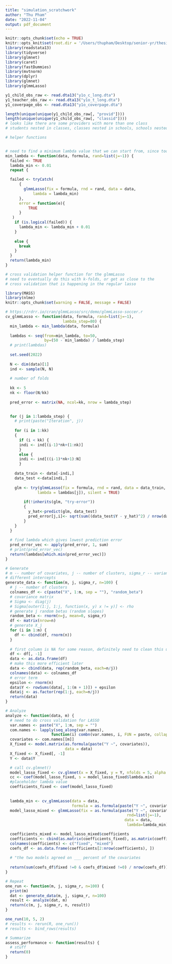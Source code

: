 ```yaml
---
title: "simulation_scratchwork"
author: "Thu Pham"
date: "2022-11-04"
output: pdf_document
---
```


```r
knitr::opts_chunk$set(echo = TRUE)
knitr::opts_knit$set(root.dir = '/Users/thupham/Desktop/senior-yr/thesis/elsah-coptop')
library(readstata13)
library(tidyverse)
library(glmnet)
library(caret)
library(fastDummies)
library(mvtnorm)
library(dplyr)
library(glmnet)
library(glmmLasso)

```

```r
y1_child_obs_raw <- read.dta13("y1o_c_long.dta")
y1_teacher_obs_raw <- read.dta13("y1o_t_long.dta")
y1_coverpage_obs <- read.dta13("y1o_coverpage.dta")
```

```r
length(unique(unique(y1_child_obs_raw[, "provid"])))
length(unique(unique(y1_child_obs_raw[, "classid"])))
# looks like there are some providers with more than one class
# students nested in classes, classes nested in schools, schools nested in zip codes
```


```r
# helper functions


# need to find a minimum lambda value that we can start from, since too small of a lambda value returns a message about the matrix not being invertible
min_lambda <- function(data, formula, rand=list(j=~1)) {
  failed <- TRUE
  lambda_min <- 0.01
  repeat {

  failed <- tryCatch(
      {
        glmmLasso(fix = formula, rnd = rand, data = data, 
            lambda = lambda_min)
      },
      error = function(e){
          TRUE
      }
   )
    if (is.logical(failed)) {
      lambda_min <- lambda_min + 0.01
    }
    
    else {
      break
    }
  }
  return(lambda_min)
}
```


```r
# cross validation helper function for the glmmLasso
# need to eventually do this with k-folds, or get as close to the 
# cross validation that is happening in the regular lasso

library(MASS)
library(nlme)
knitr::opts_chunk$set(warning = FALSE, message = FALSE) 

# https://rdrr.io/cran/glmmLasso/src/demo/glmmLasso-soccer.r
cv_glmmLasso <- function(data, formula, rand=list(j=~1),
                         lambda_step=80) {
  min_lambda <- min_lambda(data, formula) 
  
  lambdas <- seq(from=min_lambda, to=50, 
                 by=(50 - min_lambda) / lambda_step)
  # print(lambdas)
  
  set.seed(2022)
  
  N <- dim(data)[1]
  ind <- sample(N, N)
  
  # number of folds
  
  kk <- 5
  nk <- floor(N/kk)
  
  pred_error <- matrix(NA, ncol=kk, nrow = lambda_step)

  
  for (j in 1:lambda_step) {
    # print(paste("Iteration", j))
    
    for (i in 1:kk)
    {
      if (i < kk) {
      indi <- ind[(i-1)*nk+(1:nk)]
      }
      else {
      indi <- ind[((i-1)*nk+1):N]
      }
  
    data_train <- data[-indi,]
    data_test <-data[indi,]
  
    glm <- try(glmmLasso(fix = formula, rnd = rand, data = data_train, 
              lambda = lambdas[j]), silent = TRUE) 
            
        if(!inherits(glm, "try-error"))
        {  
          y_hat<-predict(glm, data_test)  
          pred_error[j,i]<- sqrt(sum((data_test$Y - y_hat)^2) / nrow(data_test))
        }
    }
  }
  
  # find lambda which gives lowest prediction error
  pred_error_vec <- apply(pred_error, 1, sum)
  # print(pred_error_vec)
  return(lambdas[which.min(pred_error_vec)])  
}
```

```r
# Generate
# m -- number of covariates, j -- number of clusters, sigma_r -- variance of 
# different intercepts
generate_data <- function(m, j, sigma_r, n=100) {
  # j -- number of clusters
  colnames_df <- c(paste("X", 1:m, sep = ""), "random_beta") 
  # covariance matrix
  # Sigma <- diag(j)
  # Sigma[outer(1:j, 1:j, function(x, y) x != y)] <- rho
  # generate j random betas (random slopes)
  random_beta <- rnorm(n=j, mean=0, sigma_r)
  df <- matrix(nrow=n)
  # generate X_j
  for (i in 1:m) {
    df <- cbind(df, rnorm(n))
  }
  
  # first column is NA for some reason, definitely need to clean this up later.
  df <- df[, -1]
  data <- as.data.frame(df)
  # make this more efficient later
  data <- cbind(data, rep(random_beta, each=n/j))
  colnames(data) <- colnames_df
  # error term
  epsilon <- rnorm(n)
  data$Y <- rowSums(data[, 1:(m + 1)]) + epsilon
  data$j <- as.factor(rep(1:j, each=n/j))
  return(data)
}
```



```r
# Analyze
analyze <- function(data, m) {
  # need to do cross validation for LASSO
  var.names <- paste("X", 1:m, sep = "")
  com.names <- lapply(seq_along(var.names),
                    function(i) combn(var.names, i, FUN = paste, collapse = " + "))
  covariates <- com.names[[m]]
  X_fixed <- model.matrix(as.formula(paste("Y ~", covariates)),
                          data = data)
  X_fixed <- X_fixed[, -1]
  Y <- data$Y

  # call cv.glmnet()
  model_lasso_fixed <- cv.glmnet(x = X_fixed, y = Y, nfolds = 5, alpha = 1)
  cc <- coef(model_lasso_fixed, s = model_lasso_fixed$lambda.min)
  #placeholder lambda value
  coefficients_fixed <- coef(model_lasso_fixed)
  
  
  lambda_min <- cv_glmmLasso(data = data,
                             formula = as.formula(paste("Y ~", covariates)))
  model_lasso_mixed <- glmmLasso(fix = as.formula(paste("Y ~", covariates)),
                                                     rnd=list(j=~1),
                                                    data = data,
                                                     lambda=lambda_min)

  coefficients_mixed <- model_lasso_mixed$coefficients
  coefficients <- cbind(as.matrix(coefficients_fixed), as.matrix(coefficients_mixed))
  colnames(coefficients) <- c("fixed", "mixed")
  coefs_df <- as.data.frame(coefficients[2:nrow(coefficients), ])
  
  # "the two models agreed on ___ percent of the covariates 
  
  return(sum(coefs_df$fixed !=0 & coefs_df$mixed !=0) / nrow(coefs_df))
}

```


```r
# Repeat
one_run <- function(m, j, sigma_r, n=100) {
  print(m)
  dat <- generate_data(m, j, sigma_r, n=100)
  result <- analyze(dat, m)
  return(c(m, j, sigma_r, n, result))
}

one_run(10, 5, 2)
# results <- rerun(R, one_run())
# results <- bind_rows(results)

# Summarize
assess_performance <- function(results) {
  # stuff
  return(0)
}
```